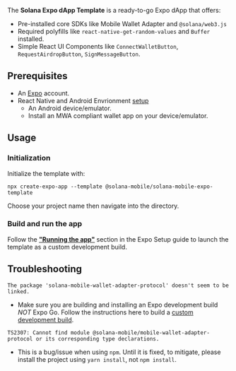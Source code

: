 
The **Solana Expo dApp Template** is a ready-to-go Expo dApp that offers:

- Pre-installed core SDKs like Mobile Wallet Adapter and `@solana/web3.js`
- Required polyfills like `react-native-get-random-values` and `Buffer` installed.
- Simple React UI Components like `ConnectWalletButton`, `RequestAirdropButton`, `SignMessageButton`.

<CTAButton label="View on GitHub" to="https://github.com/solana-mobile/solana-mobile-expo-template" />

## Prerequisites

- An [Expo](https://expo.dev/) account.
- React Native and Android Envrionment [setup](https://docs.solanamobile.com/getting-started/development-setup)
  - An Android device/emulator.
  - Install an MWA compliant wallet app on your device/emulator.

## Usage

### Initialization

Initialize the template with:

```
npx create-expo-app --template @solana-mobile/solana-mobile-expo-template
```

Choose your project name then navigate into the directory.

### Build and run the app

Follow the **["Running the app"](/react-native/expo#running-the-app)** section in the Expo Setup guide to launch the template as a custom development build.

## Troubleshooting

`The package 'solana-mobile-wallet-adapter-protocol' doesn't seem to be linked.`

- Make sure you are building and installing an Expo development build _NOT_ Expo Go. Follow the instructions here to
  build a [custom development build](/react-native/expo#custom-development-build).

`TS2307: Cannot find module @solana-mobile/mobile-wallet-adapter-protocol or its corresponding type declarations.`

- This is a bug/issue when using `npm`. Until it is fixed, to mitigate, please install the project using `yarn install`, not `npm install`.
